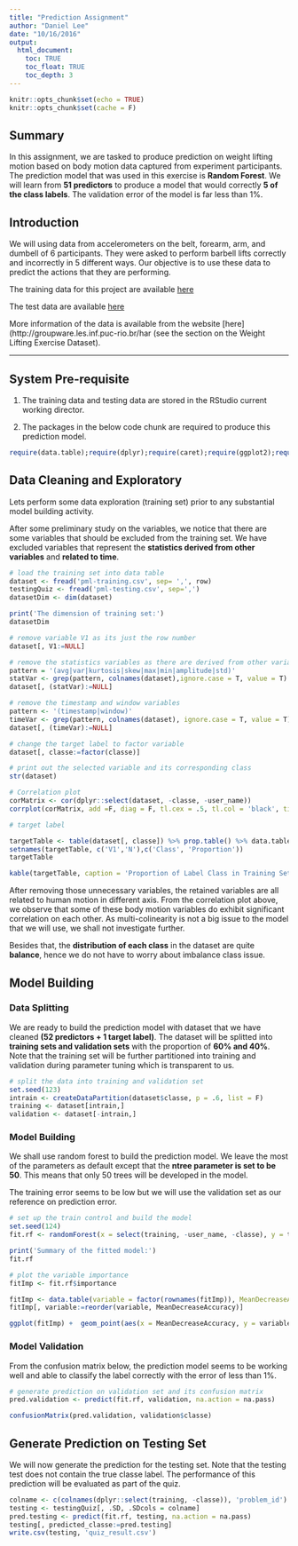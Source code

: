```yaml
---
title: "Prediction Assignment"
author: "Daniel Lee"
date: "10/16/2016"
output: 
  html_document:
    toc: TRUE
    toc_float: TRUE
    toc_depth: 3
---
```


```r
knitr::opts_chunk$set(echo = TRUE)
knitr::opts_chunk$set(cache = F)
```

## Summary
In this assignment, we are tasked to produce prediction on weight lifting motion based on body motion data captured from experiment participants. The prediction model that was used in this exercise is **Random Forest**. We will learn from **51 predictors** to produce a model that would correctly **5 of the class labels**. The validation error of the model is far less than 1%.

## Introduction
We will using data from accelerometers on the belt, forearm, arm, and dumbell of 6 participants. They were asked to perform barbell lifts correctly and incorrectly in 5 different ways. Our objective is to use these data to predict the actions that they are performing.

The training data for this project are available [here](https://d396qusza40orc.cloudfront.net/predmachlearn/pml-training.csv)

The test data are available [here](https://d396qusza40orc.cloudfront.net/predmachlearn/pml-testing.csv
)

More information of the data is available from the website [here](http://groupware.les.inf.puc-rio.br/har (see the section on the Weight Lifting Exercise Dataset).

---

## System Pre-requisite

1. The training data and testing data are stored in the RStudio current working director.

2. The packages in the below code chunk are required to produce this prediction model.

```r
require(data.table);require(dplyr);require(caret);require(ggplot2);require(corrplot);require(knitr);require(rmarkdown);require(randomForest)
```


## Data Cleaning and Exploratory

Lets perform some data exploration (training set) prior to any substantial model building activity. 

After some preliminary study on the variables, we notice that there are some variables that should be excluded from the training set. We have excluded variables that represent the **statistics derived from other variables** and **related to time**.

```r
# load the training set into data table
dataset <- fread('pml-training.csv', sep= ',', row)
testingQuiz <- fread('pml-testing.csv', sep=',')
datasetDim <- dim(dataset)

print('The dimension of training set:')
datasetDim

# remove variable V1 as its just the row number
dataset[, V1:=NULL]

# remove the statistics variables as there are derived from other variables within a specific time window
pattern = '(avg|var|kurtosis|skew|max|min|amplitude|std)'
statVar <- grep(pattern, colnames(dataset),ignore.case = T, value = T)
dataset[, (statVar):=NULL]

# remove the timestamp and window variables
pattern <- '(timestamp|window)'
timeVar <- grep(pattern, colnames(dataset), ignore.case = T, value = T)
dataset[, (timeVar):=NULL]

# change the target label to factor variable
dataset[, classe:=factor(classe)]

# print out the selected variable and its corresponding class
str(dataset)

# Correlation plot
corMatrix <- cor(dplyr::select(dataset, -classe, -user_name))
corrplot(corMatrix, add =F, diag = F, tl.cex = .5, tl.col = 'black', title = 'Correlation Plot')

# target label

targetTable <- table(dataset[, classe]) %>% prop.table() %>% data.table
setnames(targetTable, c('V1','N'),c('Class', 'Proportion'))
targetTable

kable(targetTable, caption = 'Proportion of Label Class in Training Set')
```

After removing those unnecessary variables, the retained variables are all related to human motion in different axis. From the correlation plot above, we observe that some of these body motion variables do exhibit significant correlation on each other. As multi-colinearity is not a big issue to the model that we will use, we shall not investigate further.

Besides that, the **distribution of each class** in the dataset are quite **balance**, hence we do not have to worry about imbalance class issue.

## Model Building

### Data Splitting

We are ready to build the prediction model with dataset that we have cleaned **(52 predictors + 1 target label)**. The dataset will be splitted into **training sets and validation sets** with the proportion of **60% and 40%**. Note that the training set will be further partitioned into training and validation during parameter tuning which is transparent to us.


```r
# split the data into training and validation set
set.seed(123)
intrain <- createDataPartition(dataset$classe, p = .6, list = F)
training <- dataset[intrain,]
validation <- dataset[-intrain,]
```

### Model Building

We shall use random forest to build the prediction model. We leave the most of the parameters as default except that the **ntree parameter is set to be 50**. This means that only 50 trees will be developed in the model.

The training error seems to be low but we will use the validation set as our reference on prediction error.

```r
# set up the train control and build the model
set.seed(124)
fit.rf <- randomForest(x = select(training, -user_name, -classe), y = training$classe, ntree = 50, na.action = na.pass, importance = T)

print('Summary of the fitted model:')
fit.rf

# plot the variable importance
fitImp <- fit.rf$importance

fitImp <- data.table(variable = factor(rownames(fitImp)), MeanDecreaseAccuracy = fitImp[, 'MeanDecreaseAccuracy'])
fitImp[, variable:=reorder(variable, MeanDecreaseAccuracy)]

ggplot(fitImp) +  geom_point(aes(x = MeanDecreaseAccuracy, y = variable))+ geom_hline(aes(yintercept = as.numeric(variable)), linetype = 2, color = 'grey')  + theme_bw() + labs(title = 'Variable Importance')
```

### Model Validation

From the confusion matrix below, the prediction model seems to be working well and able to classify the label correctly with the error of less than 1%.

```r
# generate prediction on validation set and its confusion matrix
pred.validation <- predict(fit.rf, validation, na.action = na.pass)

confusionMatrix(pred.validation, validation$classe)
```

## Generate Prediction on Testing Set

We will now generate the prediction for the testing set. Note that the testing test does not contain the true classe label. The performance of this prediction will be evaluated as part of the quiz.

```r
colname <- c(colnames(dplyr::select(training, -classe)), 'problem_id')
testing <- testingQuiz[, .SD, .SDcols = colname]
pred.testing <- predict(fit.rf, testing, na.action = na.pass)
testing[, predicted_classe:=pred.testing]
write.csv(testing, 'quiz_result.csv')
```


